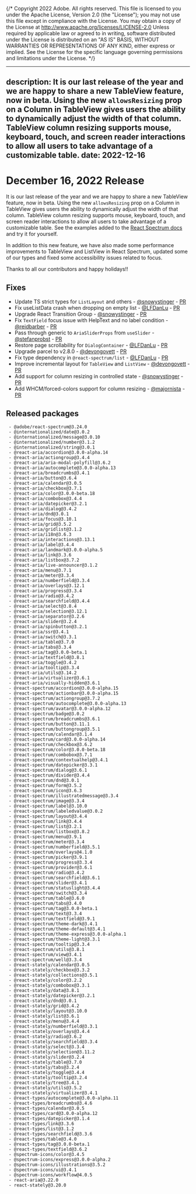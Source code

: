 {/* Copyright 2022 Adobe. All rights reserved.
This file is licensed to you under the Apache License, Version 2.0 (the "License");
you may not use this file except in compliance with the License. You may obtain a copy
of the License at http://www.apache.org/licenses/LICENSE-2.0
Unless required by applicable law or agreed to in writing, software distributed under
the License is distributed on an "AS IS" BASIS, WITHOUT WARRANTIES OR REPRESENTATIONS
OF ANY KIND, either express or implied. See the License for the specific language
governing permissions and limitations under the License. */}


---
description: It is our last release of the year and we are happy to share a new TableView feature, now in beta. Using the new `allowsResizing` prop on a Column in TableView gives users the ability to dynamically adjust the width of that column. TableView column resizing supports mouse, keyboard, touch, and screen reader interactions to allow all users to take advantage of a customizable table.
date: 2022-12-16
---

# December 16, 2022 Release
It is our last release of the year and we are happy to share a new TableView feature, now in beta. Using the new `allowsResizing` prop on a Column in TableView gives users the ability to dynamically adjust the width of that column. TableView column resizing supports mouse, keyboard, touch, and screen reader interactions to allow all users to take advantage of a customizable table. See the examples added to the [React Spectrum docs](https://react-spectrum.adobe.com/react-spectrum/TableView.html#column-resizing) and try it for yourself.

In addition to this new feature, we have also made some performance improvements to TableView and ListView in React Spectrum, updated some of our types and fixed some accessibility issues related to focus. 

Thanks to all our contributors and happy holidays!!

## Fixes
- Update TS strict types for `ListLayout` and others - [@snowystinger](https://github.com/snowystinger) - [PR](https://github.com/adobe/react-spectrum/pull/3544)
- Fix useListData crash when dropping on empty list - [@LFDanLu](https://github.com/LFDanLu) - [PR](https://github.com/adobe/react-spectrum/pull/3769)
- Upgrade React Transition Group - [@snowystinger](https://github.com/snowystinger) - [PR](https://github.com/adobe/react-spectrum/pull/3706)
- Fix `TextField` focus issue with HelpText and no label condition - [@reidbarber](https://github.com/reidbarber) - [PR](https://github.com/adobe/react-spectrum/pull/3621)
- Pass through generic to `AriaSliderProps` from `useSlider` - [@stefanprobst](https://github.com/stefanprobst) - [PR](https://github.com/adobe/react-spectrum/pull/3611)
- Restore page scrollability for `DialogContainer`  - [@LFDanLu](https://github.com/LFDanLu) - [PR](https://github.com/adobe/react-spectrum/pull/3784)
- Upgrade parcel to v2.8.0 - [@devongovett](https://github.com/devongovett) - [PR](https://github.com/adobe/react-spectrum/pull/3729)
- Fix type dependency in `@react-spectrum/list` - [@LFDanLu](https://github.com/LFDanLu) - [PR](https://github.com/adobe/react-spectrum/pull/3808)
- Improve incremental layout for `TableView` and `ListView` - [@devongovett](https://github.com/devongovett) - [PR](https://github.com/adobe/react-spectrum/pull/3795)
- Add support for column resizing in controlled state - [@snowystinger](https://github.com/snowystinger) - [PR](https://github.com/adobe/react-spectrum/pull/3672)
- Add WHCM/forced-colors support for column resizing - [@majornista](https://github.com/majornista) - [PR](https://github.com/adobe/react-spectrum/pull/3818)

## Released packages
```
 - @adobe/react-spectrum@3.24.0
 - @internationalized/date@3.0.2
 - @internationalized/message@3.0.10
 - @internationalized/number@3.1.2
 - @internationalized/string@3.0.1
 - @react-aria/accordion@3.0.0-alpha.14
 - @react-aria/actiongroup@3.4.4
 - @react-aria/aria-modal-polyfill@3.6.2
 - @react-aria/autocomplete@3.0.0-alpha.13
 - @react-aria/breadcrumbs@3.4.1
 - @react-aria/button@3.6.4
 - @react-aria/calendar@3.0.5
 - @react-aria/checkbox@3.7.1
 - @react-aria/color@3.0.0-beta.18
 - @react-aria/combobox@3.4.4
 - @react-aria/datepicker@3.2.1
 - @react-aria/dialog@3.4.2
 - @react-aria/dnd@3.0.1
 - @react-aria/focus@3.10.1
 - @react-aria/grid@3.5.2
 - @react-aria/gridlist@3.1.2
 - @react-aria/i18n@3.6.3
 - @react-aria/interactions@3.13.1
 - @react-aria/label@3.4.4
 - @react-aria/landmark@3.0.0-alpha.5
 - @react-aria/link@3.3.6
 - @react-aria/listbox@3.7.2
 - @react-aria/live-announcer@3.1.2
 - @react-aria/menu@3.7.1
 - @react-aria/meter@3.3.4
 - @react-aria/numberfield@3.3.4
 - @react-aria/overlays@3.12.1
 - @react-aria/progress@3.3.4
 - @react-aria/radio@3.4.2
 - @react-aria/searchfield@3.4.4
 - @react-aria/select@3.8.4
 - @react-aria/selection@3.12.1
 - @react-aria/separator@3.2.6
 - @react-aria/slider@3.2.4
 - @react-aria/spinbutton@3.2.1
 - @react-aria/ssr@3.4.1
 - @react-aria/switch@3.3.1
 - @react-aria/table@3.7.0
 - @react-aria/tabs@3.3.4
 - @react-aria/tag@3.0.0-beta.1
 - @react-aria/textfield@3.8.1
 - @react-aria/toggle@3.4.2
 - @react-aria/tooltip@3.3.4
 - @react-aria/utils@3.14.2
 - @react-aria/virtualizer@3.6.1
 - @react-aria/visually-hidden@3.6.1
 - @react-spectrum/accordion@3.0.0-alpha.15
 - @react-spectrum/actionbar@3.0.0-alpha.15
 - @react-spectrum/actiongroup@3.7.2
 - @react-spectrum/autocomplete@3.0.0-alpha.13
 - @react-spectrum/avatar@3.0.0-alpha.12
 - @react-spectrum/badge@3.0.2
 - @react-spectrum/breadcrumbs@3.6.1
 - @react-spectrum/button@3.11.1
 - @react-spectrum/buttongroup@3.5.1
 - @react-spectrum/calendar@3.1.4
 - @react-spectrum/card@3.0.0-alpha.14
 - @react-spectrum/checkbox@3.6.2
 - @react-spectrum/color@3.0.0-beta.18
 - @react-spectrum/combobox@3.7.1
 - @react-spectrum/contextualhelp@3.4.1
 - @react-spectrum/datepicker@3.3.1
 - @react-spectrum/dialog@3.6.1
 - @react-spectrum/divider@3.4.4
 - @react-spectrum/dnd@3.0.1
 - @react-spectrum/form@3.5.2
 - @react-spectrum/icon@3.6.3
 - @react-spectrum/illustratedmessage@3.3.4
 - @react-spectrum/image@3.3.4
 - @react-spectrum/label@3.10.0
 - @react-spectrum/labeledvalue@3.0.2
 - @react-spectrum/layout@3.4.4
 - @react-spectrum/link@3.4.4
 - @react-spectrum/list@3.2.1
 - @react-spectrum/listbox@3.8.2
 - @react-spectrum/menu@3.9.1
 - @react-spectrum/meter@3.3.4
 - @react-spectrum/numberfield@3.5.1
 - @react-spectrum/overlays@4.1.0
 - @react-spectrum/picker@3.9.1
 - @react-spectrum/progress@3.3.4
 - @react-spectrum/provider@3.6.1
 - @react-spectrum/radio@3.4.2
 - @react-spectrum/searchfield@3.6.1
 - @react-spectrum/slider@3.4.1
 - @react-spectrum/statuslight@3.4.4
 - @react-spectrum/switch@3.3.4
 - @react-spectrum/table@3.6.0
 - @react-spectrum/tabs@3.4.0
 - @react-spectrum/tag@3.0.0-beta.1
 - @react-spectrum/text@3.3.4
 - @react-spectrum/textfield@3.9.1
 - @react-spectrum/theme-dark@3.4.1
 - @react-spectrum/theme-default@3.4.1
 - @react-spectrum/theme-express@3.0.0-alpha.1
 - @react-spectrum/theme-light@3.3.1
 - @react-spectrum/tooltip@3.3.4
 - @react-spectrum/utils@3.8.1
 - @react-spectrum/view@3.4.1
 - @react-spectrum/well@3.3.4
 - @react-stately/calendar@3.0.5
 - @react-stately/checkbox@3.3.2
 - @react-stately/collections@3.5.1
 - @react-stately/color@3.2.2
 - @react-stately/combobox@3.3.1
 - @react-stately/data@3.8.1
 - @react-stately/datepicker@3.2.1
 - @react-stately/dnd@3.0.1
 - @react-stately/grid@3.4.2
 - @react-stately/layout@3.10.0
 - @react-stately/list@3.6.1
 - @react-stately/menu@3.4.4
 - @react-stately/numberfield@3.3.1
 - @react-stately/overlays@3.4.4
 - @react-stately/radio@3.6.2
 - @react-stately/searchfield@3.3.4
 - @react-stately/select@3.3.4
 - @react-stately/selection@3.11.2
 - @react-stately/slider@3.2.4
 - @react-stately/table@3.7.0
 - @react-stately/tabs@3.2.4
 - @react-stately/toggle@3.4.4
 - @react-stately/tooltip@3.2.4
 - @react-stately/tree@3.4.1
 - @react-stately/utils@3.5.2
 - @react-stately/virtualizer@3.4.1
 - @react-types/autocomplete@3.0.0-alpha.11
 - @react-types/breadcrumbs@3.4.6
 - @react-types/calendar@3.0.5
 - @react-types/card@3.0.0-alpha.12
 - @react-types/datepicker@3.1.4
 - @react-types/link@3.3.6
 - @react-types/list@3.1.2
 - @react-types/searchfield@3.3.6
 - @react-types/table@3.4.0
 - @react-types/tag@3.0.0-beta.1
 - @react-types/textfield@3.6.2
 - @spectrum-icons/color@3.4.5
 - @spectrum-icons/express@3.0.0-alpha.2
 - @spectrum-icons/illustrations@3.5.2
 - @spectrum-icons/ui@3.4.1
 - @spectrum-icons/workflow@4.0.5
 - react-aria@3.22.0
 - react-stately@3.20.0
```

